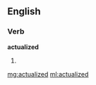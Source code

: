 ==English==

===Verb===
'''actualized'''

# {{past of|[[actualize]]}}

[[mg:actualized]]
[[ml:actualized]]